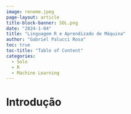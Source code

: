 ```yaml
---
image: renome.jpeg
page-layout: article
title-block-banner: SOL.png
date: "2024-1-04"
title: "Linguagem R e Aprendizado de Máquina"
author: "Gabriel Palucci Rosa"
toc: true
toc-title: "Table of Content"
categories:
  - Solo
  - R
  - Machine Learning
---
```


# Introdução
